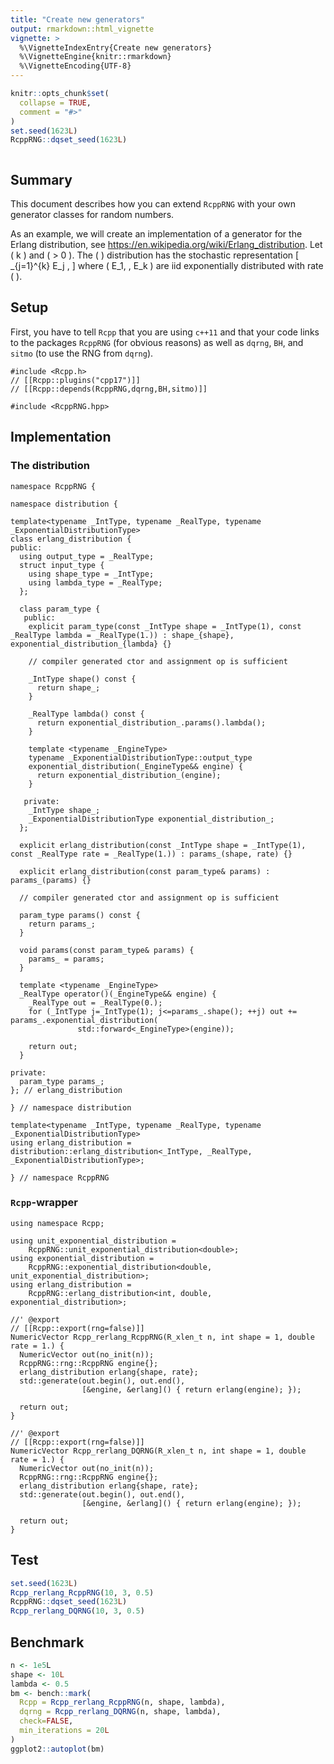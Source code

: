 ```yaml
---
title: "Create new generators"
output: rmarkdown::html_vignette
vignette: >
  %\VignetteIndexEntry{Create new generators}
  %\VignetteEngine{knitr::rmarkdown}
  %\VignetteEncoding{UTF-8}
---
```


```r
knitr::opts_chunk$set(
  collapse = TRUE,
  comment = "#>"
)
set.seed(1623L)
RcppRNG::dqset_seed(1623L)
```

```Rcpp
```

## Summary

This document describes how you can extend `RcppRNG` with your own generator classes for random
numbers.

As an example, we will create an implementation of a generator for the Erlang distribution, see [https://en.wikipedia.org/wiki/Erlang_distribution](https://en.wikipedia.org/wiki/Erlang_distribution).
Let \( k \in \mathbb{N} \) and \( \lambda > 0 \). The \( \mathrm{Erlang}{(k, \lambda)} \) distribution
has the stochastic representation
\[
  \sum_{j=1}^{k} E_j ,
\]
where \( E_1, \ldots, E_k \) are iid exponentially distributed with rate \( \lambda \).


## Setup

First, you have to tell `Rcpp` that you are using `c++11` and that your code links to the
packages `RcppRNG` (for obvious reasons) as well as `dqrng`, `BH`, and `sitmo` (to use the RNG from
`dqrng`).

```Rcpp
#include <Rcpp.h>
// [[Rcpp::plugins("cpp17")]]
// [[Rcpp::depends(RcppRNG,dqrng,BH,sitmo)]]

#include <RcppRNG.hpp>
```


## Implementation

### The distribution

```Rcpp
namespace RcppRNG {

namespace distribution {

template<typename _IntType, typename _RealType, typename _ExponentialDistributionType>
class erlang_distribution {
public:
  using output_type = _RealType;
  struct input_type {
    using shape_type = _IntType;
    using lambda_type = _RealType;
  };

  class param_type {
   public:
    explicit param_type(const _IntType shape = _IntType(1), const _RealType lambda = _RealType(1.)) : shape_{shape}, exponential_distribution_{lambda} {}

    // compiler generated ctor and assignment op is sufficient

    _IntType shape() const {
      return shape_;
    }

    _RealType lambda() const {
      return exponential_distribution_.params().lambda();
    }

    template <typename _EngineType>
    typename _ExponentialDistributionType::output_type
    exponential_distribution(_EngineType&& engine) {
      return exponential_distribution_(engine);
    }

   private:
    _IntType shape_;
    _ExponentialDistributionType exponential_distribution_;
  };

  explicit erlang_distribution(const _IntType shape = _IntType(1), const _RealType rate = _RealType(1.)) : params_(shape, rate) {}

  explicit erlang_distribution(const param_type& params) : params_(params) {}

  // compiler generated ctor and assignment op is sufficient

  param_type params() const {
    return params_;
  }

  void params(const param_type& params) {
    params_ = params;
  }

  template <typename _EngineType>
  _RealType operator()(_EngineType&& engine) {
    _RealType out = _RealType(0.);
    for (_IntType j=_IntType(1); j<=params_.shape(); ++j) out += params_.exponential_distribution(
               std::forward<_EngineType>(engine));

    return out;
  }

private:
  param_type params_;
}; // erlang_distribution

} // namespace distribution

template<typename _IntType, typename _RealType, typename _ExponentialDistributionType>
using erlang_distribution = distribution::erlang_distribution<_IntType, _RealType, _ExponentialDistributionType>;

} // namespace RcppRNG
```


### `Rcpp`-wrapper

```Rcpp
using namespace Rcpp;

using unit_exponential_distribution =
    RcppRNG::unit_exponential_distribution<double>;
using exponential_distribution =
    RcppRNG::exponential_distribution<double, unit_exponential_distribution>;
using erlang_distribution =
    RcppRNG::erlang_distribution<int, double, exponential_distribution>;

//' @export
// [[Rcpp::export(rng=false)]]
NumericVector Rcpp_rerlang_RcppRNG(R_xlen_t n, int shape = 1, double rate = 1.) {
  NumericVector out(no_init(n));
  RcppRNG::rng::RcppRNG engine{};
  erlang_distribution erlang{shape, rate};
  std::generate(out.begin(), out.end(),
                [&engine, &erlang]() { return erlang(engine); });

  return out;
}

//' @export
// [[Rcpp::export(rng=false)]]
NumericVector Rcpp_rerlang_DQRNG(R_xlen_t n, int shape = 1, double rate = 1.) {
  NumericVector out(no_init(n));
  RcppRNG::rng::RcppRNG engine{};
  erlang_distribution erlang{shape, rate};
  std::generate(out.begin(), out.end(),
                [&engine, &erlang]() { return erlang(engine); });

  return out;
}
```

## Test

```r
set.seed(1623L)
Rcpp_rerlang_RcppRNG(10, 3, 0.5)
RcppRNG::dqset_seed(1623L)
Rcpp_rerlang_DQRNG(10, 3, 0.5)
```


## Benchmark 

```r
n <- 1e5L
shape <- 10L
lambda <- 0.5
bm <- bench::mark(
  Rcpp = Rcpp_rerlang_RcppRNG(n, shape, lambda),
  dqrng = Rcpp_rerlang_DQRNG(n, shape, lambda),
  check=FALSE,
  min_iterations = 20L
)
ggplot2::autoplot(bm)
```

